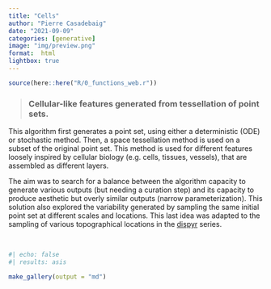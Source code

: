 ```yaml
---
title: "Cells"
author: "Pierre Casadebaig"
date: "2021-09-09"
categories: [generative]
image: "img/preview.png"
format:  html
lightbox: true
---
```


```r
source(here::here("R/0_functions_web.r"))
```


> ### Cellular-like features generated from tessellation of point sets.

This algorithm first generates a point set, using either a deterministic (ODE) or stochastic method. Then, a space tessellation method is used on a subset of the original point set. This method is used for different features loosely inspired by cellular biology (e.g. cells, tissues, vessels), that are assembled as different layers.

The aim was to search for a balance between the algorithm capacity to generate various outputs (but needing a curation step) and its capacity to produce aesthetic but overly similar outputs (narrow parameterization). This solution also explored the variability generated by sampling the same initial point set at different scales and locations. This last idea was adapted to the sampling of various topographical locations in the [dispyr](/posts/process/dispyr/index.qmd) series.

<br>

::: {.column-body-outset .gallery-grid}
```r
#| echo: false
#| results: asis

make_gallery(output = "md")

```
::: 


